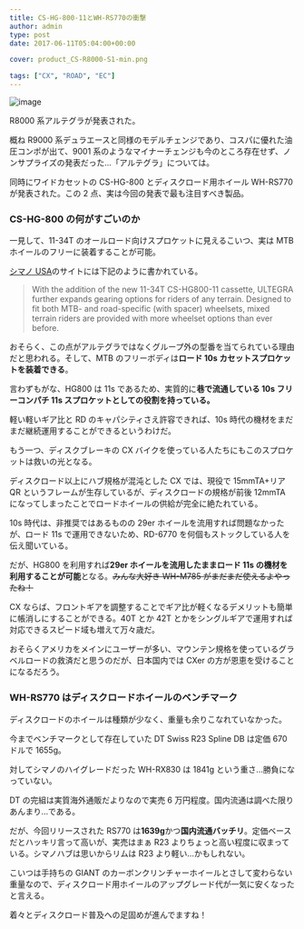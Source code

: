 ---
title: CS-HG-800-11とWH-RS770の衝撃
author: admin
type: post
date: 2017-06-11T05:04:00+00:00

cover: product_CS-R8000-S1-min.png

tags: ["CX", "ROAD", "EC"]
---

![image](./product_CS-R8000-S1-min.png)

R8000 系アルテグラが発表された。

概ね R9000 系デュラエースと同様のモデルチェンジであり、コスパに優れた油圧コンポが出て、9001 系のようなマイナーチェンジも今のところ存在せず、ノンサプライズの発表だった…「アルテグラ」については。

同時にワイドカセットの CS-HG-800 とディスクロード用ホイール WH-RS770 が発表された。この 2 点、実は今回の発表で最も注目すべき製品。

### CS-HG-800 の何がすごいのか

一見して、11-34T のオールロード向けスプロケットに見えるこいつ、実は MTB ホイールのフリーに装着することが可能。

<a href="http://bike.shimano.com/content/sac-bike/en/home/news-and-info/news/shimano-new-ultegra-r8000-road-components-deliver-industrys-wide.html" target="_blank">シマノ USA</a>のサイトには下記のように書かれている。

<blockquote class="tr_bq">
  <p>
    With the addition of the new 11-34T CS-HG800-11 cassette, ULTEGRA further expands gearing options for riders of any terrain. Designed to fit both MTB- and road-specific (with spacer) wheelsets, mixed terrain riders are provided with more wheelset options than ever before.
  </p>
</blockquote>

おそらく、この点がアルテグラではなくグループ外の型番を当てられている理由だと思われる。そして、MTB のフリーボディは**ロード 10s カセットスプロケットを装着できる**。

言わずもがな、HG800 は 11s であるため、実質的に**巷で流通している 10s フリーコンパチ 11s スプロケットとしての役割を持っている。**

軽い軽いギア比と RD のキャパシティさえ許容できれば、10s 時代の機材をまだまだ継続運用することができるというわけだ。

もう一つ、ディスクブレーキの CX バイクを使っている人たちにもこのスプロケットは救いの光となる。

ディスクロード以上にハブ規格が混沌とした CX では、現役で 15mmTA+リア QR というフレームが生存しているが、ディスクロードの規格が前後 12mmTA になってしまったことでロードホイールの供給が完全に絶たれている。

10s 時代は、非推奨ではあるものの 29er ホイールを流用すれば問題なかったが、ロード 11s で運用できないため、RD-6770 を何個もストックしている人を伝え聞いている。

だが、HG800 を利用すれば**29er ホイールを流用したままロード 11s の機材を利用することが可能**となる。<strike>みんな大好き WH-M785 がまだまだ使えるよやったね！</strike>

CX ならば、フロントギアを調整することでギア比が軽くなるデメリットも簡単に帳消しにすることができる。40T とか 42T とかをシングルギアで運用すれば対応できるスピード域も増えて万々歳だ。

おそらくアメリカをメインにユーザーが多い、マウンテン規格を使っているグラベルロードの救済だと思うのだが、日本国内では CXer の方が恩恵を受けることになるだろう。

### WH-RS770 はディスクロードホイールのベンチマーク

ディスクロードのホイールは種類が少なく、重量も余りこなれていなかった。

今までベンチマークとして存在していた DT Swiss R23 Spline DB は定価 670 ドルで 1655g。

対してシマノのハイグレードだった WH-RX830 は 1841g という重さ…勝負になっていない。

DT の完組は実質海外通販だよりなので実売 6 万円程度。国内流通は調べた限りあんまり…である。

だが、今回リリースされた RS770 は**1639g**かつ**国内流通バッチリ**。定価ベースだとハッキリ言って高いが、実売はまぁ R23 よりちょっと高い程度に収まっている。シマノハブは思いからリムは R23 より軽い…かもしれない。

こいつは手持ちの GIANT のカーボンクリンチャーホイールとさして変わらない重量なので、ディスクロード用ホイールのアップグレード代が一気に安くなったと言える。

着々とディスクロード普及への足固めが進んでますね！

<AmazonLinkBox url="http://www.amazon.co.jp/exec/obidos/ASIN/B075H46GDV/gensobunya-22/ref=nosim/" />
